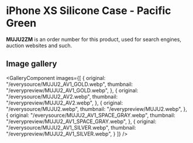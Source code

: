 
# iPhone XS Silicone Case - Pacific Green

<Callout type='info' emoji='👉🏻'>**MUJU2ZM** is an order number for this product, used for search engines, auction websites and such.</Callout>

## Image gallery

<GalleryComponent
    images={[
      {
        original: "/everysource/MUJU2_AV1_GOLD.webp",
        thumbnail: "/everypreview/MUJU2_AV1_GOLD.webp",
      },
      {
        original: "/everysource/MUJU2_AV2.webp",
        thumbnail: "/everypreview/MUJU2_AV2.webp",
      },
      {
        original: "/everysource/MUJU2.webp",
        thumbnail: "/everypreview/MUJU2.webp",
      },
      {
        original: "/everysource/MUJU2_AV1_SPACE_GRAY.webp",
        thumbnail: "/everypreview/MUJU2_AV1_SPACE_GRAY.webp",
      },
      {
        original: "/everysource/MUJU2_AV1_SILVER.webp",
        thumbnail: "/everypreview/MUJU2_AV1_SILVER.webp",
      }
    ]}
  />
